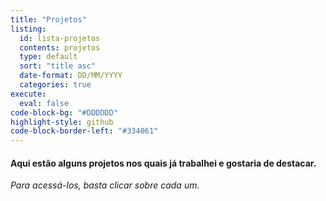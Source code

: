 ```yaml
---
title: "Projetos"
listing: 
  id: lista-projetos
  contents: projetos
  type: default
  sort: "title asc"
  date-format: DD/MM/YYYY
  categories: true
execute:
  eval: false
code-block-bg: "#DDDDDD"
highlight-style: github
code-block-border-left: "#334061"
---
```


<h4>Aqui estão alguns projetos nos quais já trabalhei e gostaria de destacar.</h4>

*Para acessá-los, basta clicar sobre cada um.*

<br>

::: {#lista-projetos}
:::
